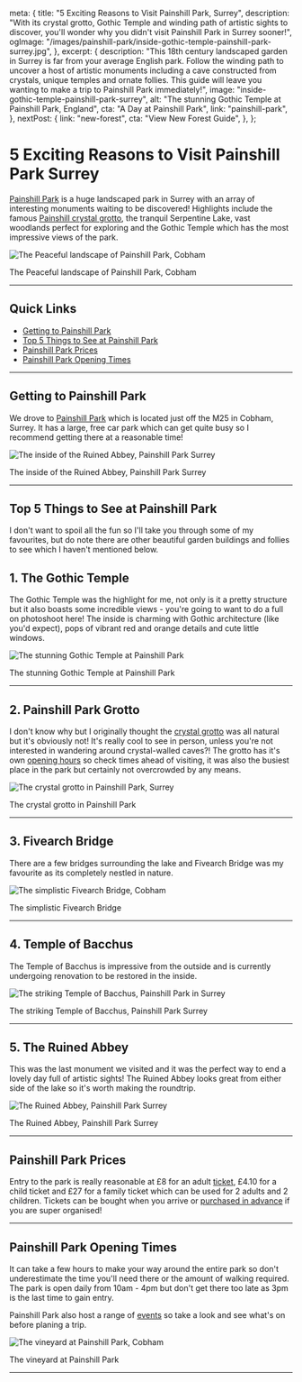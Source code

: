 
  meta: {
    title: "5 Exciting Reasons to Visit Painshill Park, Surrey",
    description:
      "With its crystal grotto, Gothic Temple and winding path of artistic sights to discover, you'll wonder why you didn't visit Painshill Park in Surrey sooner!",
    ogImage:
      "/images/painshill-park/inside-gothic-temple-painshill-park-surrey.jpg",
  },
  excerpt: {
    description:
      "This 18th century landscaped garden in Surrey is far from your average English park. Follow the winding path to uncover a host of artistic monuments including a cave constructed from crystals, unique temples and ornate follies. This guide will leave you wanting to make a trip to Painshill Park immediately!",
    image: "inside-gothic-temple-painshill-park-surrey",
    alt: "The stunning Gothic Temple at Painshill Park, England",
    cta: "A Day at Painshill Park",
    link: "painshill-park",
  },
  nextPost: {
    link: "new-forest",
    cta: "View New Forest Guide",
  },
};


# 5 Exciting Reasons to Visit Painshill Park Surrey

[Painshill Park](https://www.painshill.co.uk/) is a huge landscaped park in Surrey with an array of interesting monuments waiting to be discovered! Highlights include the famous [Painshill crystal grotto](https://www.painshill.co.uk/crystal-grotto/), the tranquil Serpentine Lake, vast woodlands perfect for exploring and the Gothic Temple which has the most impressive views of the park.

![The Peaceful landscape of Painshill Park, Cobham](/images/painshill-park/landscaped-gardens-painshill-park-cobham.jpg)

<figcaption>The Peaceful landscape of Painshill Park, Cobham</figcaption>

---

## Quick Links

- [Getting to Painshill Park](#getting-there)
- [Top 5 Things to See at Painshill Park](#things-to-see)
- [Painshill Park Prices](#prices)
- [Painshill Park Opening Times](#hours)

---

## Getting to Painshill Park<a name="getting-there"></a>

We drove to [Painshill Park](https://www.painshill.co.uk/contact-us/) which is located just off the M25 in Cobham, Surrey. It has a large, free car park which can get quite busy so I recommend getting there at a reasonable time!

![The inside of the Ruined Abbey, Painshill Park Surrey](/images/painshill-park/front-ruined-abbey-painshill-park-surrey.jpg)

<figcaption>The inside of the Ruined Abbey, Painshill Park Surrey</figcaption>

---

## Top 5 Things to See at Painshill Park<a name="things-to-see"></a>

I don't want to spoil all the fun so I'll take you through some of my favourites, but do note there are other beautiful garden buildings and follies to see which I haven't mentioned below.

## 1. The Gothic Temple

The Gothic Temple was the highlight for me, not only is it a pretty structure but it also boasts some incredible views - you're going to want to do a full on photoshoot here! The inside is charming with Gothic architecture (like you'd expect), pops of vibrant red and orange details and cute little windows.

![The stunning Gothic Temple at Painshill Park](/images/painshill-park/gothic-temple-painshill-park-surrey.jpg)

<figcaption>The stunning Gothic Temple at Painshill Park</figcaption>

---

## 2. Painshill Park Grotto

I don't know why but I originally thought the [crystal grotto](https://www.painshill.co.uk/crystal-grotto/) was all natural but it's obviously not! It's really cool to see in person, unless you're not interested in wandering around crystal-walled caves?! The grotto has it's own [opening hours](https://www.painshill.co.uk/crystal-grotto/) so check times ahead of visiting, it was also the busiest place in the park but certainly not overcrowded by any means.

![The crystal grotto in Painshill Park, Surrey](/images/painshill-park/painshill-park-crystal-grotto-surrey.jpg)

<figcaption>The crystal grotto in Painshill Park</figcaption>

---

## 3. Fivearch Bridge

There are a few bridges surrounding the lake and Fivearch Bridge was my favourite as its completely nestled in nature.

![The simplistic Fivearch Bridge, Cobham](/images/painshill-park/fivearch-bridge-painshill-park-cobham.jpg)

<figcaption>The simplistic Fivearch Bridge</figcaption>

---

## 4. Temple of Bacchus

The Temple of Bacchus is impressive from the outside and is currently undergoing renovation to be restored in the inside.

![The striking Temple of Bacchus, Painshill Park in Surrey](/images/painshill-park/temple-of-bacchus-painshill-park.jpg)

<figcaption>The striking Temple of Bacchus, Painshill Park Surrey</figcaption>

---

## 5. The Ruined Abbey

This was the last monument we visited and it was the perfect way to end a lovely day full of artistic sights! The Ruined Abbey looks great from either side of the lake so it's worth making the roundtrip.

![The Ruined Abbey, Painshill Park Surrey](/images/painshill-park/ruined-abbey-painshill-park.jpg)

<figcaption>The Ruined Abbey, Painshill Park Surrey</figcaption>

---

## Painshill Park Prices<a name="prices"></a>

Entry to the park is really reasonable at £8 for an adult [ticket](https://www.painshill.co.uk/visit-us/), £4.10 for a child ticket and £27 for a family ticket which can be used for 2 adults and 2 children. Tickets can be bought when you arrive or [purchased in advance](https://shop.myonlinebooking.co.uk/Painshill/buy.aspx?tid=20) if you are super organised!

---

## Painshill Park Opening Times<a name="hours"></a>

It can take a few hours to make your way around the entire park so don't underestimate the time you'll need there or the amount of walking required. The park is open daily from 10am - 4pm but don't get there too late as 3pm is the last time to gain entry.

Painshill Park also host a range of [events](https://www.painshill.co.uk/calendar/) so take a look and see what's on before planing a trip.

![The vineyard at Painshill Park, Cobham](/images/painshill-park/painshill-park-vineyard.jpg)

<figcaption>The vineyard at Painshill Park</figcaption>

---
